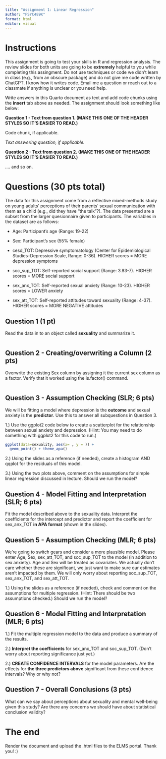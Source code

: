 ---
title: "Assignment 1: Linear Regression"
author: "PSYC489K"
format: html
editor: visual
---

# Instructions

This assignment is going to test your skills in R and regression analysis. The review slides for both units are going to be **extremely** helpful to you while completing this assingment. Do not use techniques or code we didn't learn in class (e.g., from an obscure package) and do not give me code written by ChatGPT. I know how it writes code. Email me a question or reach out to a classmate if anything is unclear or you need help.

Write answers in this Quarto document as text and add code chunks using the **insert** tab above as needed. The assignment should look something like below:

**Question 1 - Text from question 1. (MAKE THIS ONE OF THE HEADER STYLES SO IT'S EASIER TO READ.)**

Code chunk, if applicable.

*Text answering question, if applicable.*

**Question 2 - Text from question 2. (MAKE THIS ONE OF THE HEADER STYLES SO IT'S EASIER TO READ.)**

.... and so on.

# Questions (30 pts total)

The data for this assignment come from a reflective mixed-methods study on young adults' perceptions of their parents' sexual communication with them as a child (e.g., did they have "the talk"?). The data presented are a subset from the larger quesionnaire given to participants. The variables in the dataset are as follows:

-   Age: Participant's age (Range: 19-22)

-   Sex: Participant's sex (55% female)

-   cesd_TOT: Depressive symptomatology (Center for Epidemiological Studies--Depression Scale, Range: 0-36). HIGHER scores = MORE depression symptoms

-   soc_sup_TOT: Self-reported social support (Range: 3.83-7). HIGHER scores = MORE social support

-   sex_anx_TOT: Self-reported sexual anxiety (Range: 10-23). HIGHER scores = LOWER anxiety

-   sex_att_TOT: Self-reported attitudes toward sexuality (Range: 4-37). HIGHER scores = MORE NEGATIVE attitudes

## Question 1 (1 pt)

Read the data in to an object called **sexuality** and summarize it.

```{r}

```

## Question 2 - Creating/overwriting a Column (2 pts)

Overwrite the existing Sex column by assigning it the current sex column as a factor. Verify that it worked using the is.factor() command.

```{r}

```

## Question 3 - Assumption Checking (SLR; 6 pts)

We will be fitting a model where depression is the **outcome** and sexual anxiety is the **predictor**. Use this to answer all subquestions in Question 3.

1.) Use the ggplot2 code below to create a scatterplot for the relationship between sexual anxiety and depression. (Hint: You may need to do something with ggplot2 for this code to run.)

```{r}
ggplot(data=sexuality, aes(x= , y = )) + 
  geom_point() + theme_apa()
```

2.) Using the slides as a reference (if needed), create a histogram AND qqplot for the residuals of this model.

3.) Using the two plots above, comment on the assumptions for simple linear regression discussed in lecture. Should we run the model?

## Question 4 - Model Fitting and Interpretation (SLR; 6 pts)

Fit the model described above to the sexuality data. Interpret the coefficients for the intercept and predictor and report the coefficient for sex_anx_TOT **in APA format** (shown in the slides).

## Question 5 - Assumption Checking (MLR; 6 pts)

We're going to switch gears and consider a more plausible model. Please enter Age, Sex, sex_att_TOT, and soc_sup_TOT to the model (in addition to sex anxiety). Age and Sex will be treated as covariates. We actually don't care whether these are significant, we just want to make sure our estimates aren't impacted by them. We will only worry about reporting soc_sup_TOT, sex_anx_TOT, and sex_att_TOT.

1.) Using the slides as a reference (if needed), check and comment on the assumptions for multiple regression. (Hint: There should be two assumptions checked.) Should we run the model?

## Question 6 - Model Fitting and Interpretation (MLR; 6 pts)

1.) Fit the multiple regression model to the data and produce a summary of the results.

2.) **Interpret the coefficients** for sex_anx_TOT and soc_sup_TOT. (Don't worry about reporting significance just yet.)

2.) **CREATE CONFIDENCE INTERVALS** for the model parameters. Are the effects for **the three predictors above** significant from these confidence intervals? Why or why not?

## Question 7 - Overall Conclusions (3 pts)

What can we say about perceptions about sexuality and mental well-being given this study? Are there any concerns we should have about statistical conclusion validity?

# The end

Render the document and upload the .html files to the ELMS portal. Thank you! :)
